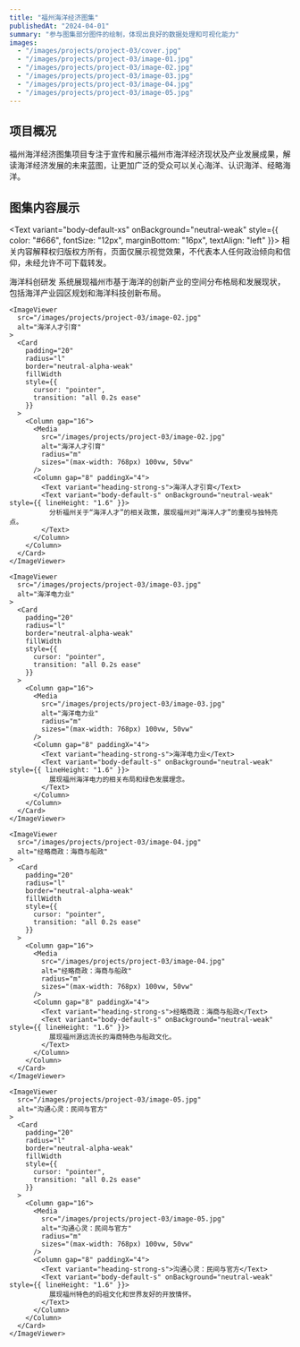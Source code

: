 ```yaml
---
title: "福州海洋经济图集"
publishedAt: "2024-04-01"
summary: "参与图集部分图件的绘制，体现出良好的数据处理和可视化能力"
images:
  - "/images/projects/project-03/cover.jpg"
  - "/images/projects/project-03/image-01.jpg"
  - "/images/projects/project-03/image-02.jpg"
  - "/images/projects/project-03/image-03.jpg"
  - "/images/projects/project-03/image-04.jpg"
  - "/images/projects/project-03/image-05.jpg"
---
```



## 项目概况

福州海洋经济图集项目专注于宣传和展示福州市海洋经济现状及产业发展成果，解读海洋经济发展的未来蓝图，让更加广泛的受众可以关心海洋、认识海洋、经略海洋。

## 图集内容展示

<Text variant="body-default-xs" onBackground="neutral-weak" style={{ color: "#666", fontSize: "12px", marginBottom: "16px", textAlign: "left" }}>
  相关内容解释权归版权方所有，页面仅展示视觉效果，不代表本人任何政治倾向和信仰，未经允许不可下载转发。
</Text>

<Column gap="32" marginBottom="40">
  <Grid columns="2" gap="32" s={{ columns: "1" }}>
    <ImageViewer 
      src="/images/projects/project-03/image-01.jpg"
      alt="海洋科创研发"
    >
      <Card 
        padding="20" 
        radius="l" 
        border="neutral-alpha-weak" 
        fillWidth
        style={{ 
          cursor: "pointer",
          transition: "all 0.2s ease"
        }}
      >
        <Column gap="16">
          <Media 
            src="/images/projects/project-03/image-01.jpg" 
            alt="海洋科创研发" 
            radius="m" 
            sizes="(max-width: 768px) 100vw, 50vw"
          />
          <Column gap="8" paddingX="4">
            <Text variant="heading-strong-s">海洋科创研发</Text>
            <Text variant="body-default-s" onBackground="neutral-weak" style={{ lineHeight: "1.6" }}>
              系统展现福州市基于海洋的创新产业的空间分布格局和发展现状，包括海洋产业园区规划和海洋科技创新布局。
            </Text>
          </Column>
        </Column>
      </Card>
    </ImageViewer>

    <ImageViewer 
      src="/images/projects/project-03/image-02.jpg"
      alt="海洋人才引育"
    >
      <Card 
        padding="20" 
        radius="l" 
        border="neutral-alpha-weak" 
        fillWidth
        style={{ 
          cursor: "pointer",
          transition: "all 0.2s ease"
        }}
      >
        <Column gap="16">
          <Media 
            src="/images/projects/project-03/image-02.jpg" 
            alt="海洋人才引育" 
            radius="m" 
            sizes="(max-width: 768px) 100vw, 50vw"
          />
          <Column gap="8" paddingX="4">
            <Text variant="heading-strong-s">海洋人才引育</Text>
            <Text variant="body-default-s" onBackground="neutral-weak" style={{ lineHeight: "1.6" }}>
              分析福州关于“海洋人才”的相关政策，展现福州对“海洋人才”的重视与独特亮点。
            </Text>
          </Column>
        </Column>
      </Card>
    </ImageViewer>

    <ImageViewer 
      src="/images/projects/project-03/image-03.jpg"
      alt="海洋电力业"
    >
      <Card 
        padding="20" 
        radius="l" 
        border="neutral-alpha-weak" 
        fillWidth
        style={{ 
          cursor: "pointer",
          transition: "all 0.2s ease"
        }}
      >
        <Column gap="16">
          <Media 
            src="/images/projects/project-03/image-03.jpg" 
            alt="海洋电力业" 
            radius="m" 
            sizes="(max-width: 768px) 100vw, 50vw"
          />
          <Column gap="8" paddingX="4">
            <Text variant="heading-strong-s">海洋电力业</Text>
            <Text variant="body-default-s" onBackground="neutral-weak" style={{ lineHeight: "1.6" }}>
              展现福州海洋电力的相关布局和绿色发展理念。
            </Text>
          </Column>
        </Column>
      </Card>
    </ImageViewer>

    <ImageViewer 
      src="/images/projects/project-03/image-04.jpg"
      alt="经略商政：海商与船政"
    >
      <Card 
        padding="20" 
        radius="l" 
        border="neutral-alpha-weak" 
        fillWidth
        style={{ 
          cursor: "pointer",
          transition: "all 0.2s ease"
        }}
      >
        <Column gap="16">
          <Media 
            src="/images/projects/project-03/image-04.jpg" 
            alt="经略商政：海商与船政" 
            radius="m" 
            sizes="(max-width: 768px) 100vw, 50vw"
          />
          <Column gap="8" paddingX="4">
            <Text variant="heading-strong-s">经略商政：海商与船政</Text>
            <Text variant="body-default-s" onBackground="neutral-weak" style={{ lineHeight: "1.6" }}>
              展现福州源远流长的海商特色与船政文化。
            </Text>
          </Column>
        </Column>
      </Card>
    </ImageViewer>

    <ImageViewer 
      src="/images/projects/project-03/image-05.jpg"
      alt="沟通心灵：民间与官方"
    >
      <Card 
        padding="20" 
        radius="l" 
        border="neutral-alpha-weak" 
        fillWidth
        style={{ 
          cursor: "pointer",
          transition: "all 0.2s ease"
        }}
      >
        <Column gap="16">
          <Media 
            src="/images/projects/project-03/image-05.jpg" 
            alt="沟通心灵：民间与官方" 
            radius="m" 
            sizes="(max-width: 768px) 100vw, 50vw"
          />
          <Column gap="8" paddingX="4">
            <Text variant="heading-strong-s">沟通心灵：民间与官方</Text>
            <Text variant="body-default-s" onBackground="neutral-weak" style={{ lineHeight: "1.6" }}>
              展现福州特色的妈祖文化和世界友好的开放情怀。
            </Text>
          </Column>
        </Column>
      </Card>
    </ImageViewer>
  </Grid>
</Column>

